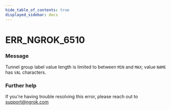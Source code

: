 ```yaml
---
hide_table_of_contents: true
displayed_sidebar: docs
---
```



# ERR_NGROK_6510

### Message

Tunnel group label value length is limited to between `MIN` and `MAX`; value `NAME` has `VAL` characters.

<ErrorDetails error="err_ngrok_6510" />

### Further help

If you're having trouble resolving this error, please reach out to [support@ngrok.com](mailto:support@ngrok.com?subject=Help%20with%20ERR_NGROK_6510)

